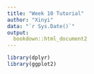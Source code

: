 ```yaml
---
title: "Week 10 Tutorial"
author: "Xinyi"
data: "`r Sys.Date()`"
output: 
  bookdown::html_document2
---
```


```r
library(dplyr)
library(ggplot2)
```

